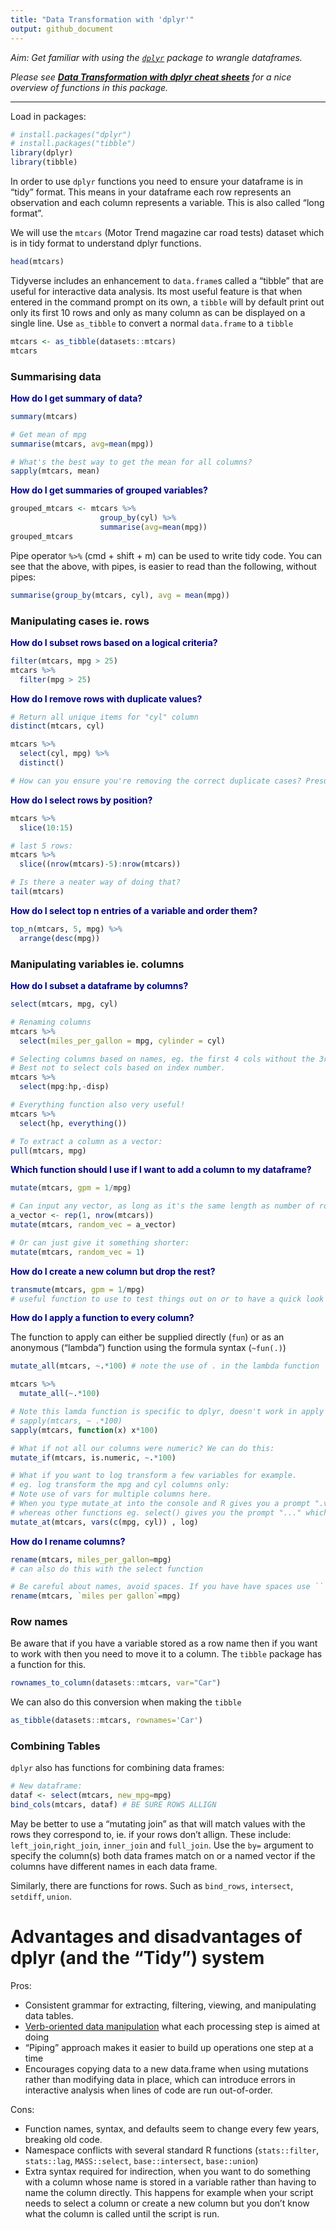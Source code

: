 ```yaml
---
title: "Data Transformation with 'dplyr'"
output: github_document
---
```


*Aim: Get familiar with using the [`dplyr`](https://dplyr.tidyverse.org/) package to wrangle dataframes.*


*Please see* ***[Data Transformation with dplyr cheat sheets](https://rstudio.com/resources/cheatsheets/)*** *for a nice overview of functions in this package.*

________________________________________________

Load in packages:

```r
# install.packages("dplyr")
# install.packages("tibble")
library(dplyr)
library(tibble)
```

In order to use `dplyr` functions you need to ensure your dataframe is in "tidy" format. This means in your dataframe each row represents an observation and each column represents a variable. This is also called "long format".

We will use the `mtcars` (Motor Trend magazine car road tests) dataset which is in tidy format to understand dplyr functions.
```r
head(mtcars)
```

Tidyverse includes an enhancement to `data.frame`s called a "tibble" that are useful for interactive data analysis. Its most useful feature is that when entered in the command prompt on its own, a `tibble` will by default print out only its first 10 rows and only as many column as can be displayed on a single line. Use `as_tibble` to convert a normal `data.frame` to a `tibble`

```r
mtcars <- as_tibble(datasets::mtcars)
mtcars
```



### Summarising data

<span style="color: darkblue;"> 
**How do I get summary of data?**
</span>

```r
summary(mtcars)

# Get mean of mpg
summarise(mtcars, avg=mean(mpg))

# What's the best way to get the mean for all columns?
sapply(mtcars, mean)
```

<span style="color: darkblue;"> 
**How do I get summaries of grouped variables?**
</span>

```r
grouped_mtcars <- mtcars %>%
                    group_by(cyl) %>%
                    summarise(avg=mean(mpg))
grouped_mtcars
```

Pipe operator `%>%` (cmd + shift + m) can be used to write tidy code. You can see that the above, with pipes, is easier to read than the following, without pipes:
```r
summarise(group_by(mtcars, cyl), avg = mean(mpg))
```


### Manipulating cases ie. rows 

<span style="color: darkblue;"> 
**How do I subset rows based on a logical criteria?**
</span>
```r
filter(mtcars, mpg > 25)
mtcars %>% 
  filter(mpg > 25)
```

<span style="color: darkblue;"> 
**How do I remove rows with duplicate values?**
</span>

```r
# Return all unique items for "cyl" column
distinct(mtcars, cyl)

mtcars %>% 
  select(cyl, mpg) %>% 
  distinct()

# How can you ensure you're removing the correct duplicate cases? Presumbly it keeps the first unique case?
```

<span style="color: darkblue;"> 
**How do I select rows by position?**
</span>
```r
mtcars %>%
  slice(10:15)

# last 5 rows:
mtcars %>% 
  slice((nrow(mtcars)-5):nrow(mtcars))

# Is there a neater way of doing that?
tail(mtcars)
```

<span style="color: darkblue;"> 
**How do I select top n entries of a variable and order them?**
</span>

```r
top_n(mtcars, 5, mpg) %>%
  arrange(desc(mpg))
```


### Manipulating variables ie. columns

<span style="color: darkblue;"> 
**How do I subset a dataframe by columns?**
</span>
```r
select(mtcars, mpg, cyl)

# Renaming columns
mtcars %>% 
  select(miles_per_gallon = mpg, cylinder = cyl)

# Selecting columns based on names, eg. the first 4 cols without the 3rd col
# Best not to select cols based on index number.
mtcars %>% 
  select(mpg:hp,-disp)

# Everything function also very useful!
mtcars %>% 
  select(hp, everything())

# To extract a column as a vector:
pull(mtcars, mpg)
```

<span style="color: darkblue;"> 
**Which function should I use if I want to add a column to my dataframe?**
</span>

```r
mutate(mtcars, gpm = 1/mpg)

# Can input any vector, as long as it's the same length as number of rows in your data frame. eg:
a_vector <- rep(1, nrow(mtcars))
mutate(mtcars, random_vec = a_vector)

# Or can just give it something shorter:
mutate(mtcars, random_vec = 1)
```

<span style="color: darkblue;"> 
**How do I create a new column but drop the rest?**
</span>

```r
transmute(mtcars, gpm = 1/mpg)
# useful function to use to test things out on or to have a quick look at
```

<span style="color: darkblue;"> 
**How do I apply a function to every column?**
</span>

The function to apply can either be supplied directly (`fun`) or as an anonymous ("lambda") function using the formula syntax (`~fun(.)`)

```r
mutate_all(mtcars, ~.*100) # note the use of . in the lambda function

mtcars %>% 
  mutate_all(~.*100)

# Note this lamda function is specific to dplyr, doesn't work in apply functions:
# sapply(mtcars, ~ .*100)
sapply(mtcars, function(x) x*100)

# What if not all our columns were numeric? We can do this:
mutate_if(mtcars, is.numeric, ~.*100)

# What if you want to log transform a few variables for example.
# eg. log transform the mpg and cyl columns only:
# Note use of vars for multiple columns here.
# When you type mutate_at into the console and R gives you a prompt ".vars" 
# whereas other functions eg. select() gives you the prompt "..." which means it doesn't need the vars function
mutate_at(mtcars, vars(c(mpg, cyl)) , log)


```


<span style="color: darkblue;"> 
**How do I rename columns?**
</span>

```r
rename(mtcars, miles_per_gallon=mpg)
# can also do this with the select function

# Be careful about names, avoid spaces. If you have have spaces use `` to enclose the variable name.
rename(mtcars, `miles per gallon`=mpg) 
```

### Row names
Be aware that if you have a variable stored as a row name then if you want to work with then you need to move it to a column. The `tibble` package has a function for this.
```r
rownames_to_column(datasets::mtcars, var="Car") 
```
We can also do this conversion when making the `tibble`
```r
as_tibble(datasets::mtcars, rownames='Car')
```

### Combining Tables

`dplyr` also has functions for combining data frames:

```r
# New dataframe:
dataf <- select(mtcars, new_mpg=mpg)
bind_cols(mtcars, dataf) # BE SURE ROWS ALLIGN
```
May be better to use a "mutating join" as that will match values with the rows they correspond to, ie. if your rows don't allign.
These include: `left_join`,`right_join`, `inner_join` and `full_join`. 
Use the `by=` argument to specify the column(s) both data frames match on or a named vector if the columns have different names in each data frame.

Similarly, there are functions for rows. Such as `bind_rows`, `intersect`, `setdiff`, `union`.


# Advantages and disadvantages of dplyr (and the "Tidy") system

Pros:

- Consistent grammar for extracting, filtering, viewing, and manipulating data tables.
- [Verb-oriented data manipulation](https://dplyr.tidyverse.org/articles/base.html) what each processing step is aimed at doing
- "Piping" approach makes it easier to build up operations one step at a time
- Encourages copying data to a new data.frame when using mutations rather than modifying data in place, which can introduce errors in interactive analysis when lines of code are run out-of-order.

Cons:

- Function names, syntax, and defaults seem to change every few years, breaking old code.
- Namespace conflicts with several standard R functions (`stats::filter`, `stats::lag`, `MASS::select`, `base::intersect`, `base::union`)
- Extra syntax required for indirection, when you want to do something with a column whose name is stored in a variable rather than having to name the column directly. This happens for example when your script needs to select a column or create a new column but you don't know what the column is called until the script is run. 




